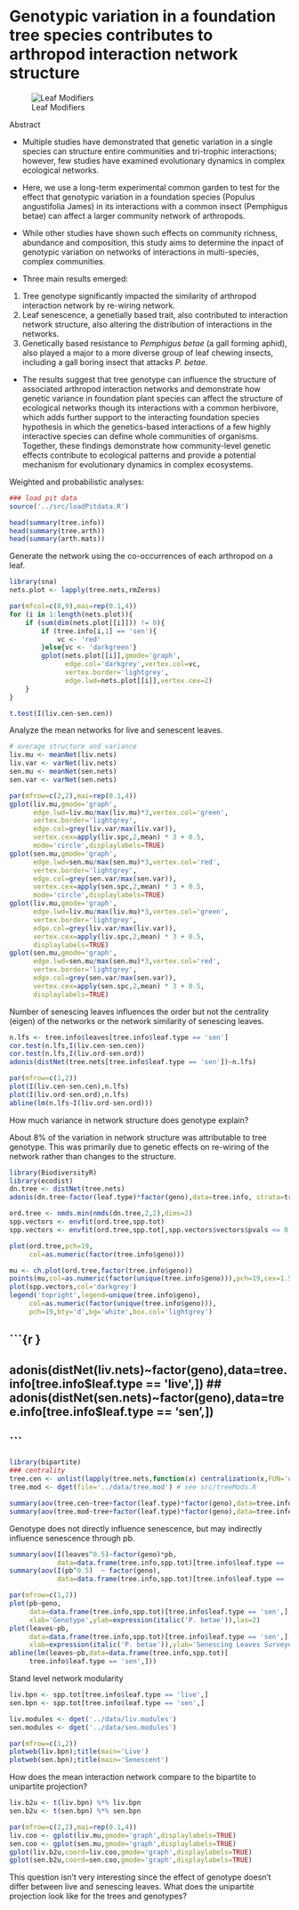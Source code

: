 # Genotypic variation in a foundation tree species contributes to arthropod interaction network structure

![Leaf Modifiers](https://uconnladybug.files.wordpress.com/2016/02/img_1658.jpg?w=510)

Abstract

- Multiple studies have demonstrated that genetic variation in a single
species can structure entire communities and tri-trophic interactions;
however, few studies have examined evolutionary dynamics in complex
ecological networks. 

- Here, we use a long-term experimental common garden to test for the
effect that genotypic variation in a foundation species (Populus
angustifolia James) in its interactions with a common insect
(Pemphigus betae) can affect a larger community network of
arthropods. 

- While other studies have shown such effects on community richness,
abundance and composition, this study aims to determine the inpact of
genotypic variation on networks of interactions in multi-species,
complex communities.

- Three main results emerged: 
 1. Tree genotype significantly impacted the similarity of arthropod
 interaction network by re-wiring network.
 2. Leaf senescence, a genetially based trait, also contributed to
    interaction network structure, also altering the distribution of
	interactions in the networks.
 3. Genetically based resistance to *Pemphigus betae* (a gall forming
 aphid), also played a major to a more diverse group of leaf chewing
 insects, including a gall boring insect that attacks *P. betae*.
- The results suggest that tree genotype can influence the structure
  of associated arthropod interaction networks and demonstrate how
  genetic variance in foundation plant species can affect the
  structure of ecological networks though its interactions with a
  common herbivore, which adds further support to the interacting
  foundation species hypothesis in which the genetics-based
  interactions of a few highly interactive species can define whole
  communities of organisms. Together, these findings demonstrate how
  community-level genetic effects contribute to ecological patterns
  and provide a potential mechanism for evolutionary dynamics in
  complex ecosystems.


Weighted and probabilistic analyses:

```r

### load pit data
source('../src/loadPitdata.R')

head(summary(tree.info))
head(summary(tree.arth))
head(summary(arth.mats))

```

Generate the network using the co-occurrences of each arthropod on a leaf.

```r

library(sna)
nets.plot <- lapply(tree.nets,rmZeros)

par(mfcol=c(8,9),mai=rep(0.1,4))
for (i in 1:length(nets.plot)){
    if (sum(dim(nets.plot[[i]])) != 0){
        if (tree.info[i,1] == 'sen'){
            vc <- 'red'
        }else{vc <- 'darkgreen'}
        gplot(nets.plot[[i]],gmode='graph',
              edge.col='darkgrey',vertex.col=vc,
              vertex.border='lightgrey',
              edge.lwd=nets.plot[[i]],vertex.cex=2)
    }
}


```

```r

t.test(I(liv.cen-sen.cen))

```

Analyze the mean networks for live and senescent leaves.

```r

# average structure and variance
liv.mu <- meanNet(liv.nets)
liv.var <- varNet(liv.nets)
sen.mu <- meanNet(sen.nets)
sen.var <- varNet(sen.nets)

par(mfrow=c(2,2),mai=rep(0.1,4))
gplot(liv.mu,gmode='graph',
      edge.lwd=liv.mu/max(liv.mu)*3,vertex.col='green',
      vertex.border='lightgrey',
      edge.col=grey(liv.var/max(liv.var)),
      vertex.cex=apply(liv.spc,2,mean) * 3 + 0.5,
      mode='circle',displaylabels=TRUE)
gplot(sen.mu,gmode='graph',
      edge.lwd=sen.mu/max(sen.mu)*3,vertex.col='red',
      vertex.border='lightgrey',
      edge.col=grey(sen.var/max(sen.var)),
      vertex.cex=apply(sen.spc,2,mean) * 3 + 0.5,
      mode='circle',displaylabels=TRUE)
gplot(liv.mu,gmode='graph',
      edge.lwd=liv.mu/max(liv.mu)*3,vertex.col='green',
      vertex.border='lightgrey',
      edge.col=grey(liv.var/max(liv.var)),
      vertex.cex=apply(liv.spc,2,mean) * 3 + 0.5,
      displaylabels=TRUE)
gplot(sen.mu,gmode='graph',
      edge.lwd=sen.mu/max(sen.mu)*3,vertex.col='red',
      vertex.border='lightgrey',
      edge.col=grey(sen.var/max(sen.var)),
      vertex.cex=apply(sen.spc,2,mean) * 3 + 0.5,
      displaylabels=TRUE)

```

Number of senescing leaves influences the order but not the centrality
(eigen) of the networks or the network similarity of senescing leaves.

```r

n.lfs <- tree.info$leaves[tree.info$leaf.type == 'sen']
cor.test(n.lfs,I(liv.cen-sen.cen))
cor.test(n.lfs,I(liv.ord-sen.ord))
adonis(distNet(tree.nets[tree.info$leaf.type == 'sen'])~n.lfs)

par(mfrow=c(1,2))
plot(I(liv.cen-sen.cen),n.lfs)
plot(I(liv.ord-sen.ord),n.lfs)
abline(lm(n.lfs~I(liv.ord-sen.ord)))

```



How much variance in network structure does genotype explain?

About 8\% of the variation in network structure was attributable to
tree genotype. This was primarily due to genetic effects on re-wiring
of the network rather than changes to the structure.

```r

library(BiodiversityR)
library(ecodist)
dn.tree <- distNet(tree.nets)
adonis(dn.tree~factor(leaf.type)*factor(geno),data=tree.info, strata=tree.info$tree)

ord.tree <- nmds.min(nmds(dn.tree,2,2),dims=2)
spp.vectors <- envfit(ord.tree,spp.tot)
spp.vectors <- envfit(ord.tree,spp.tot[,spp.vectors$vectors$pvals <= 0.05])

plot(ord.tree,pch=19,
     col=as.numeric(factor(tree.info$geno)))

mu <- ch.plot(ord.tree,factor(tree.info$geno))
points(mu,col=as.numeric(factor(unique(tree.info$geno))),pch=19,cex=1.5)
plot(spp.vectors,col='darkgrey')
legend('topright',legend=unique(tree.info$geno),
     col=as.numeric(factor(unique(tree.info$geno))),
     pch=19,bty='d',bg='white',box.col='lightgrey')

```


## ```{r }
## adonis(distNet(liv.nets)~factor(geno),data=tree.info[tree.info$leaf.type == 'live',])
## adonis(distNet(sen.nets)~factor(geno),data=tree.info[tree.info$leaf.type == 'sen',])

## ```



```r

library(bipartite)
### centrality
tree.cen <- unlist(lapply(tree.nets,function(x) centralization(x,FUN='degree')))
tree.mod <- dget(file='../data/tree.mod') # see src/treeMods.R

summary(aov(tree.cen~tree+factor(leaf.type)*factor(geno),data=tree.info))
summary(aov(tree.mod~tree+factor(leaf.type)*factor(geno),data=tree.info))

```

Genotype does not directly influence senescence, but may indirectly
influence senescence through pb.

```r

summary(aov(I(leaves^0.5)~factor(geno)*pb,
            data=data.frame(tree.info,spp.tot)[tree.info$leaf.type == 'sen',]))
summary(aov(I(pb^0.5)  ~ factor(geno),
            data=data.frame(tree.info,spp.tot)[tree.info$leaf.type == 'sen',]))

par(mfrow=c(1,2))
plot(pb~geno,
     data=data.frame(tree.info,spp.tot)[tree.info$leaf.type == 'sen',],
     xlab='Genotype',ylab=expression(italic('P. betae')),las=2)
plot(leaves~pb,
     data=data.frame(tree.info,spp.tot)[tree.info$leaf.type == 'sen',],
     xlab=expression(italic('P. betae')),ylab='Senescing Leaves Surveyed')
abline(lm(leaves~pb,data=data.frame(tree.info,spp.tot)[
     tree.info$leaf.type == 'sen',]))

```

Stand level network modularity

```r

liv.bpn <- spp.tot[tree.info$leaf.type == 'live',]
sen.bpn <- spp.tot[tree.info$leaf.type == 'sen',]

liv.modules <- dget('../data/liv.modules')
sen.modules <- dget('../data/sen.modules')

par(mfrow=c(1,2))
plotweb(liv.bpn);title(main='Live')
plotweb(sen.bpn);title(main='Senescent')

```

How does the mean interaction network compare to the bipartite to
unipartite projection?

```r
liv.b2u <- t(liv.bpn) %*% liv.bpn
sen.b2u <- t(sen.bpn) %*% sen.bpn

par(mfrow=c(2,2),mai=rep(0.1,4))
liv.coo <- gplot(liv.mu,gmode='graph',displaylabels=TRUE)
sen.coo <- gplot(sen.mu,gmode='graph',displaylabels=TRUE)
gplot(liv.b2u,coord=liv.coo,gmode='graph',displaylabels=TRUE)
gplot(sen.b2u,coord=sen.coo,gmode='graph',displaylabels=TRUE)

```


This question isn't very interesting since the effect of genotype
doesn't differ between live and senescing leaves.  What does the
unipartite projection look like for the trees and genotypes?

